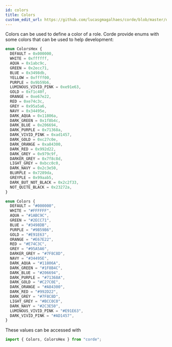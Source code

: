 ```yaml
---
id: colors
title: Colors
custom_edit_url: https://github.com/lucasgmagalhaes/corde/blob/master/docs/Colors.mdx
---
```


Colors can be used to define a color of a role. Corde provide enums with some colors that can be used to help development:

```typescript
enum ColorsHex {
  DEFAULT = 0x000000,
  WHITE = 0xffffff,
  AQUA = 0x1abc9c,
  GREEN = 0x2ecc71,
  BLUE = 0x3498db,
  YELLOW = 0xffff00,
  PURPLE = 0x9b59b6,
  LUMINOUS_VIVID_PINK = 0xe91e63,
  GOLD = 0xf1c40f,
  ORANGE = 0xe67e22,
  RED = 0xe74c3c,
  GREY = 0x95a5a6,
  NAVY = 0x34495e,
  DARK_AQUA = 0x11806a,
  DARK_GREEN = 0x1f8b4c,
  DARK_BLUE = 0x206694,
  DARK_PURPLE = 0x71368a,
  DARK_VIVID_PINK = 0xad1457,
  DARK_GOLD = 0xc27c0e,
  DARK_ORANGE = 0xa84300,
  DARK_RED = 0x992d22,
  DARK_GREY = 0x979c9f,
  DARKER_GREY = 0x7f8c8d,
  LIGHT_GREY = 0xbcc0c0,
  DARK_NAVY = 0x2c3e50,
  BLURPLE = 0x7289da,
  GREYPLE = 0x99aab5,
  DARK_BUT_NOT_BLACK = 0x2c2f33,
  NOT_QUITE_BLACK = 0x23272a,
}

enum Colors {
  DEFAULT = "#000000",
  WHITE = "#FFFFFF",
  AQUA = "#1ABC9C",
  GREEN = "#2ECC71",
  BLUE = "#3498DB",
  PURPLE = "#9B59B6",
  GOLD = "#E91E63",
  ORANGE = "#E67E22",
  RED = "#E74C3C",
  GREY = "#95A5A6",
  DARKER_GREY = "#7F8C8D",
  NAVY = "#34495E",
  DARK_AQUA = "#11806A",
  DARK_GREEN = "#1F8B4C",
  DARK_BLUE = "#206694",
  DARK_PURPLE = "#71368A",
  DARK_GOLD = "#C27C0E",
  DARK_ORANGE = "#A84300",
  DARK_RED = "#992D22",
  DARK_GREY = "#7F8C8D",
  LIGHT_GREY = "#BCC0C0",
  DARK_NAVY = "#2C3E50",
  LUMINOUS_VIVID_PINK = "#E91E63",
  DARK_VIVID_PINK = "#AD1457",
}
```

These values can be accessed with

```typescript
import { Colors, ColorsHex } from "corde";
```
